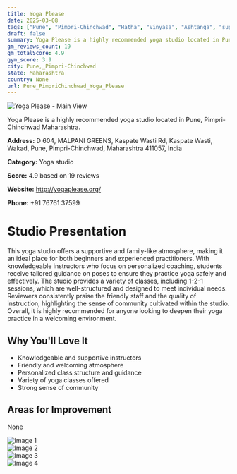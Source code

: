 ```yaml
---
title: Yoga Please
date: 2025-03-08
tags: ["Pune", "Pimpri-Chinchwad", "Hatha", "Vinyasa", "Ashtanga", "supportive atmosphere", "friendly environment", "Pune, Pimpri-Chinchwad"]  
draft: false
summary: Yoga Please is a highly recommended yoga studio located in Pune, Pimpri-Chinchwad Maharashtra.
gm_reviews_count: 19
gm_totalScore: 4.9
gym_score: 3.9
city: Pune,_Pimpri-Chinchwad
state: Maharashtra
country: None
url: Pune_PimpriChinchwad_Yoga_Please
---
```


<div className="aspect-[16/9] relative my-8">
  <img 
    src="https://lh5.googleusercontent.com/p/AF1QipPl5CpW07XAtM9KJwIM2Wv6nABjDKmwU_Y6bV-Y=w1920-h1080-k-no"
    alt="Yoga Please - Main View"
    className="object-cover absolute inset-0 w-full h-full rounded-lg"
  />
</div>

Yoga Please is a highly recommended yoga studio located in Pune, Pimpri-Chinchwad Maharashtra.

**Address:** D 604, MALPANI GREENS, Kaspate Wasti Rd, Kaspate Wasti, Wakad, Pune, Pimpri-Chinchwad, Maharashtra 411057, India

**Category:** Yoga studio

**Score:** 4.9 based on 19 reviews

**Website:** http://yogaplease.org/

**Phone:** +91 76761 37599

# Studio Presentation

This yoga studio offers a supportive and family-like atmosphere, making it an ideal place for both beginners and experienced practitioners. With knowledgeable instructors who focus on personalized coaching, students receive tailored guidance on poses to ensure they practice yoga safely and effectively. The studio provides a variety of classes, including 1-2-1 sessions, which are well-structured and designed to meet individual needs. Reviewers consistently praise the friendly staff and the quality of instruction, highlighting the sense of community cultivated within the studio. Overall, it is highly recommended for anyone looking to deepen their yoga practice in a welcoming environment.


## Why You'll Love It

- Knowledgeable and supportive instructors
- Friendly and welcoming atmosphere
- Personalized class structure and guidance
- Variety of yoga classes offered
- Strong sense of community

## Areas for Improvement

None

<div className="grid grid-cols-1 xl:grid-cols-2 gap-4 my-8">
<div className="aspect-[4/3] relative"><img src="https://lh5.googleusercontent.com/p/AF1QipMow-piAn53FcWaUXTo3ZhhbV7wtB4z3sop5GHt=w1920-h1080-k-no" alt="Image 1" className="object-cover absolute inset-0 w-full h-full rounded-lg" /></div>
<div className="aspect-[4/3] relative"><img src="https://lh5.googleusercontent.com/p/AF1QipPQSHweK4ZIu4auNtuReYND10gVeoBn4SepC4Xy=w1920-h1080-k-no" alt="Image 2" className="object-cover absolute inset-0 w-full h-full rounded-lg" /></div>
<div className="aspect-[4/3] relative"><img src="https://lh5.googleusercontent.com/p/AF1QipPl5CpW07XAtM9KJwIM2Wv6nABjDKmwU_Y6bV-Y=w1920-h1080-k-no" alt="Image 3" className="object-cover absolute inset-0 w-full h-full rounded-lg" /></div>
<div className="aspect-[4/3] relative"><img src="https://lh5.googleusercontent.com/p/AF1QipMow-piAn53FcWaUXTo3ZhhbV7wtB4z3sop5GHt=w1920-h1080-k-no" alt="Image 4" className="object-cover absolute inset-0 w-full h-full rounded-lg" /></div>
</div>